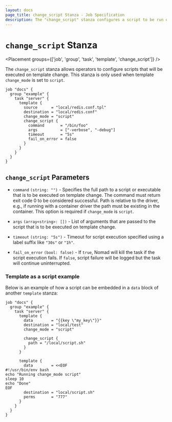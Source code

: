 ```yaml
---
layout: docs
page_title: change_script Stanza - Job Specification
description: The "change_script" stanza configures a script to be run on template re-render.
---
```


# `change_script` Stanza

<Placement groups={['job', 'group', 'task', 'template', 'change_script']} />

The `change_script` stanza allows operators to configure scripts that
will be executed on template change. This stanza is only used when template
`change_mode` is set to `script`. 

```hcl
job "docs" {
  group "example" {
    task "server" {
      template {
        source      = "local/redis.conf.tpl"
        destination = "local/redis.conf"
        change_mode = "script"
        change_script {
          command       = "/bin/foo"
          args          = ["-verbose", "-debug"]
          timeout       = "5s"
          fail_on_error = false
        }
      }
    }
  }
}
```

## `change_script` Parameters

- `command` `(string: "")` - Specifies the full path to a script or executable
  that is to be executed on template change. The command must return exit code 0 to be considered successful. Path is relative to the driver, e.g.,
  if running with a container driver the path must be existing in the container.
  This option is required if `change_mode` is `script`.

- `args` `(array<string>: [])` - List of arguments that are passed to the script
  that is to be executed on template change. 

- `timeout` `(string: "5s")` - Timeout for script execution specified using a
  label suffix like `"30s"` or `"1h"`. 

- `fail_on_error` `(bool: false)` - If `true`, Nomad will kill the task if the
  script execution fails. If `false`, script failure will be logged but the task
  will continue uninterrupted. 

### Template as a script example

Below is an example of how a script can be embedded in a `data` block of another
`template` stanza:

```hcl
job "docs" {
  group "example" {
    task "server" {
      template {
        data        = "{{key \"my_key\"}}"
        destination = "local/test"
        change_mode = "script"

        change_script {
          path = "/local/script.sh"
        }
      }

      template {
        data        = <<EOF
#!/usr/bin/env bash
echo "Running change_mode script"
sleep 10
echo "Done"
EOF
        destination = "local/script.sh"
        perms       = "777"
      }
    }
  }
}
```